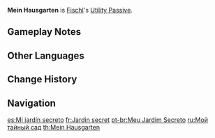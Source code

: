 {{Talent Infobox
|image         = Talent Mein Hausgarten.png
|character     = Fischl
|type          = Utility Passive
|info          = When dispatched on an [[expedition]] in [[Mondstadt]], time consumed is reduced by 25%.
|utility1      = Expedition
|utility2      = Mondstadt Expedition Length Reduction
}}
'''Mein Hausgarten''' is [[Fischl]]'s [[Utility Passive]].

==Gameplay Notes==
{{Talents by Category List|Mondstadt Expedition Length Reduction Talents|header=identical|nottitle=Mein Hausgarten}}

==Other Languages==
{{Other Languages
|en      = Mein Hausgarten
|en_tl   = My Household Garden
|en_lang = de
|zhs     = 吾之后花园
|zhs_rm  = Wú zhīhòu huāyuán
|zht     = 吾之後花園
|zht_rm  = Wú zhīhòu huāyuán
|zh_tl   = 
|ja      = 吾の裏庭
|ja_rm   = Ware no Uraniwa
|ja_tl   = My Rear Garden
|ko      = 황녀의 화원
|ko_rm   = Hwangnyeo-ui Hwawon
|ko_tl   = Garden of Imperial Princess
|es      = Mi jardín secreto
|es_tl   = My Secret Garden
|fr      = Jardin secret
|fr_tl   = Secret Garden
|ru      = Мой тайный сад
|ru_tl   = My Secret Garden
|th      = Mein Hausgarten
|vi      = Vườn Hoa Sau Nhà
|vi_tl   = Rear Flower Garden
|de      = Mein Hausgarten
|id      = Mein Hausgarten
|pt      = Meu Jardim Secreto
|pt_tl   = 
}}

==Change History==
{{Change History|1.0}}

==Navigation==
{{Talent Navbox|Fischl}}

[[es:Mi jardín secreto]]
[[fr:Jardin secret]]
[[pt-br:Meu Jardim Secreto]]
[[ru:Мой тайный сад]]
[[th:Mein Hausgarten]]